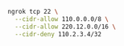 ```bash
ngrok tcp 22 \
  --cidr-allow 110.0.0.0/8 \
  --cidr-allow 220.12.0.0/16 \
  --cidr-deny 110.2.3.4/32
```
